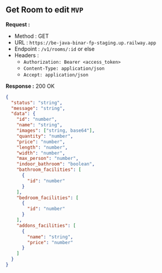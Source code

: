 
## Get Room to edit `MVP`

**Request :**

- Method : <Badge method="GET">GET</Badge>
- URL : `https://be-java-binar-fp-staging.up.railway.app`
- Endpoint : `/v1/rooms/:id` or else
- Headers :
  - `Authorization: Bearer <access_token>`
  - `Content-Type: application/json`
  - `Accept: application/json`

**Response :** <Badge outline variant="success">200 OK</Badge>

```json
{
  "status": "string",
  "message": "string",
  "data": {
    "id": "number",
    "name": "string",
    "images": ["string, base64"],
    "quantity": "number",
    "price": "number",
    "length": "number",
    "width": "number",
    "max_person": "number",
    "indoor_bathroom": "boolean",
    "bathroom_facilities": [
      {
        "id": "number"
      }
    ],
    "bedroom_facilities": [
      {
        "id": "number"
      }
    ],
    "addons_facilities": [
      {
        "name": "string",
        "price": "number"
      }
    ]
  }
}
```
